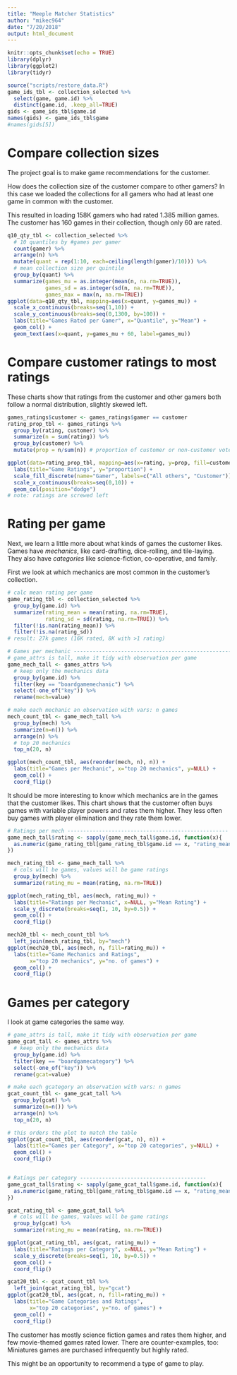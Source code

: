 ```yaml
---
title: "Meeple Matcher Statistics"
author: "mikec964"
date: "7/20/2018"
output: html_document
---
```


```r
knitr::opts_chunk$set(echo = TRUE)
library(dplyr)
library(ggplot2)
library(tidyr)

source("scripts/restore_data.R")
game_ids_tbl <- collection_selected %>%
  select(game, game.id) %>%
  distinct(game.id, .keep_all=TRUE)
gids <- game_ids_tbl$game.id
names(gids) <- game_ids_tbl$game
#names(gids[5])
```

# Compare collection sizes
The project goal is to make game recommendations for the customer.

How does the collection size of the customer compare to other gamers?
In this case we loaded the collections for all gamers who had at least one game
in common with the customer.

This resulted in loading 158K gamers who had rated 1.385 million games. The
customer has 160 games in their collection, though only 60 are rated.
```r
q10_qty_tbl <- collection_selected %>%
  # 10 quantiles by #games per gamer
  count(gamer) %>%
  arrange(n) %>%
  mutate(quant = rep(1:10, each=ceiling(length(gamer)/10))) %>%
  # mean collection size per quintile
  group_by(quant) %>%
  summarize(games_mu = as.integer(mean(n, na.rm=TRUE)),
            games_sd = as.integer(sd(n, na.rm=TRUE)),
            games_max = max(n, na.rm=TRUE))
ggplot(data=q10_qty_tbl, mapping=aes(x=quant, y=games_mu)) +
  scale_x_continuous(breaks=seq(1,10)) +
  scale_y_continuous(breaks=seq(0,1300, by=100)) +
  labs(title="Games Rated per Gamer", x="Quantile", y="Mean") +
  geom_col() +
  geom_text(aes(x=quant, y=games_mu + 60, label=games_mu))
```

# Compare customer ratings to most ratings
These charts show that ratings from the customer and other gamers both follow
a normal distribution, slightly skewed left.
```r
games_ratings$customer <- games_ratings$gamer == customer
rating_prop_tbl <- games_ratings %>%
  group_by(rating, customer) %>%
  summarize(n = sum(rating)) %>%
  group_by(customer) %>%
  mutate(prop = n/sum(n)) # proportion of customer or non-customer votes

ggplot(data=rating_prop_tbl, mapping=aes(x=rating, y=prop, fill=customer)) +
  labs(title="Game Ratings", y="proportion") +
  scale_fill_discrete(name="Gamer", labels=c("All others", "Customer")) +
  scale_x_continuous(breaks=seq(0,10)) +
  geom_col(position="dodge")
# note: ratings are screwed left
```

# Rating per game
Next, we learn a little more about what kinds of games the customer likes.
Games have *mechanics*, like card-drafting, dice-rolling, and tile-laying. They
also have *categories* like science-fiction, co-operative, and family.

First we look at which mechanics are most common in the customer's collection.
```r
# calc mean rating per game
game_rating_tbl <- collection_selected %>%
  group_by(game.id) %>%
  summarize(rating_mean = mean(rating, na.rm=TRUE),
            rating_sd = sd(rating, na.rm=TRUE)) %>%
  filter(!is.nan(rating_mean)) %>%
  filter(!is.na(rating_sd))
# result: 27k games (16K rated, 8K with >1 rating)

# Games per mechanic ----------------------------------------------------
# game_attrs is tall, make it tidy with observation per game
game_mech_tall <- games_attrs %>%
  # keep only the mechanics data
  group_by(game.id) %>%
  filter(key == "boardgamemechanic") %>%
  select(-one_of("key")) %>%
  rename(mech=value)

# make each mechanic an observation with vars: n games
mech_count_tbl <- game_mech_tall %>%
  group_by(mech) %>%
  summarize(n=n()) %>%
  arrange(n) %>%
  # top 20 mechanics
  top_n(20, n)

ggplot(mech_count_tbl, aes(reorder(mech, n), n)) +
  labs(title="Games per Mechanic", x="top 20 mechanics", y=NULL) +
  geom_col() +
  coord_flip()
```

It should be more interesting to know which mechanics are in the games that the
customer likes. This chart shows that the customer often buys games with
variable player powers and rates them higher. They less often buy games with
player elimination and they rate them lower.

```r
# Ratings per mech ---------------------------------------------------
game_mech_tall$rating <- sapply(game_mech_tall$game.id, function(x){
  as.numeric(game_rating_tbl[game_rating_tbl$game.id == x, "rating_mean"])
})

mech_rating_tbl <- game_mech_tall %>%
  # cols will be games, values will be game ratings
  group_by(mech) %>%
  summarize(rating_mu = mean(rating, na.rm=TRUE))

ggplot(mech_rating_tbl, aes(mech, rating_mu)) +
  labs(title="Ratings per Mechanic", x=NULL, y="Mean Rating") +
  scale_y_discrete(breaks=seq(1, 10, by=0.5)) +
  geom_col() +
  coord_flip()

mech20_tbl <- mech_count_tbl %>%
  left_join(mech_rating_tbl, by="mech")
ggplot(mech20_tbl, aes(mech, n, fill=rating_mu)) +
  labs(title="Game Mechanics and Ratings",
       x="top 20 mechanics", y="no. of games") +
  geom_col() +
  coord_flip()
```

# Games per category
I look at game categories the same way.

```r
# game_attrs is tall, make it tidy with observation per game
game_gcat_tall <- games_attrs %>%
  # keep only the mechanics data
  group_by(game.id) %>%
  filter(key == "boardgamecategory") %>%
  select(-one_of("key")) %>%
  rename(gcat=value)

# make each gcategory an observation with vars: n games
gcat_count_tbl <- game_gcat_tall %>%
  group_by(gcat) %>%
  summarize(n=n()) %>%
  arrange(n) %>%
  top_n(20, n)

# this orders the plot to match the table
ggplot(gcat_count_tbl, aes(reorder(gcat, n), n)) +
  labs(title="Games per Category", x="top 20 categories", y=NULL) +
  geom_col() +
  coord_flip()


# Ratings per category ----------------------------------------
game_gcat_tall$rating <- sapply(game_gcat_tall$game.id, function(x){
  as.numeric(game_rating_tbl[game_rating_tbl$game.id == x, "rating_mean"])
})

gcat_rating_tbl <- game_gcat_tall %>%
  # cols will be games, values will be game ratings
  group_by(gcat) %>%
  summarize(rating_mu = mean(rating, na.rm=TRUE))

ggplot(gcat_rating_tbl, aes(gcat, rating_mu)) +
  labs(title="Ratings per Category", x=NULL, y="Mean Rating") +
  scale_y_discrete(breaks=seq(1, 10, by=0.5)) +
  geom_col() +
  coord_flip()

gcat20_tbl <- gcat_count_tbl %>%
  left_join(gcat_rating_tbl, by="gcat")
ggplot(gcat20_tbl, aes(gcat, n, fill=rating_mu)) +
  labs(title="Game Categories and Ratings",
       x="top 20 categories", y="no. of games") +
  geom_col() +
  coord_flip()
```
The customer has mostly science fiction games and rates them higher, and few
movie-themed games rated lower. There are counter-examples, too: Miniatures
games are purchased infrequently but highly rated.

This might be an opportunity to recommend a type of game to play.
